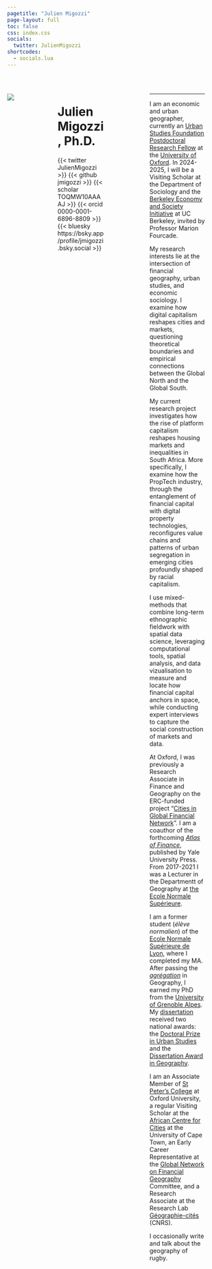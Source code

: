 ---
pagetitle: "Julien Migozzi"
page-layout: full
toc: false
css: index.css
socials:
  twitter: JulienMigozzi
shortcodes:
  - socials.lua
---

<br>

::: columns

::: {.column .col-v-center width="20%"}

::: portrait
![](static/img/pic2-modified.png)
:::
:::

::: {.column .col-v-center width="15%"}
:::

::: {.column .col-v-center width="50%"}

# Julien Migozzi, Ph.D.

::: julien-intro
::: socials
{{< twitter JulienMigozzi >}}
{{< github jmigozzi >}} 
{{< scholar TOQMW10AAAAJ >}} 
{{< orcid 0000-0001-6896-8809 >}}
{{< bluesky https://bsky.app/profile/jmigozzi.bsky.social >}}
:::
:::

:::

::: {.column .col-v-center width="30%"}
:::

::: {.column .col-v-center width="60%"}
---

I am an economic and urban geographer, currently an [Urban Studies Foundation Postdoctoral Research Fellow](https://www.urbanstudiesfoundation.org/) at the [University of Oxford](https://www.geog.ox.ac.uk/staff/jmigozzi.html). In 2024-2025, I will be a Visiting Scholar at the Department of Sociology and the [Berkeley Economy and Society Initiative](https://besi.berkeley.edu/) at UC Berkeley, invited by Professor Marion Fourcade.

My research interests lie at the intersection of financial geography, urban studies, and economic sociology. I examine how digital capitalism reshapes cities and markets, questioning theoretical boundaries and empirical connections between the Global North and the Global South.

My current research project investigates how the rise of platform capitalism reshapes housing markets and inequalities in South Africa. More specifically, I examine how the PropTech industry, through the entanglement of financial capital with digital property technologies, reconfigures value chains and patterns of urban segregation in emerging cities profoundly shaped by racial capitalism.

I use mixed-methods that combine long-term ethnographic fieldwork with spatial data science, leveraging computational tools, spatial analysis, and data vizualisation to measure and locate how financial capital anchors in space, while conducting expert interviews to capture the social construction of markets and data.

At Oxford, I was previously a Research Associate in Finance and Geography on the ERC-funded project "[Cities in Global Financial Network](https://cordis.europa.eu/project/id/681337)". I am a coauthor of the forthcoming *[Atlas of Finance](https://yalebooks.yale.edu/book/9780300253054/atlas-of-finance/)*, published by Yale University Press. From 2017-2021 I was a Lecturer in the Departmentt of Geography at [the Ecole Normale Supérieure](https://www.ens.psl.eu/en).


I am a former student (*élève normalien*) of the [Ecole Normale Supérieure de Lyon](https://www.ens-lyon.fr/en/), where I completed my MA. After passing  the *[agrégation](https://en.wikipedia.org/wiki/Agr%C3%A9gation)* in Geography, I earned my PhD from the [University of Grenoble Alpes](https://www.univ-grenoble-alpes.fr/english/). My [dissertation](https://www.theses.fr/en/2020GRALH007) received two national awards: the [Doctoral Prize in Urban Studies](http://www.urbanisme-puca.gouv.fr/prix-de-these-sur-la-ville-2021-a2141.html) and the [Dissertation Award in Geography](https://www.cnfg.fr/vie-du-comite/prix-de-these-du-cnfg/).


I am an Associate Member of [St Peter's College](https://www.spc.ox.ac.uk/) at Oxford University, a regular Visiting Scholar at the [African Centre for Cities](https://www.africancentreforcities.net/) at the University of Cape Town, an Early Career Representative
at the [Global Network on Financial Geography](https://www.fingeo.net/) Committee, and a Research Associate at the Research Lab [Géographie-cités](https://geographie-cites.cnrs.fr/en/geographie-cites/) (CNRS).

I occasionally write and talk about the geography of rugby.

:::

::: {.column .col-v-center width="10%"}
:::

:::

<!-- ::: about-link -->
<!-- [About me](about.html) -->
<!-- ::: -->

